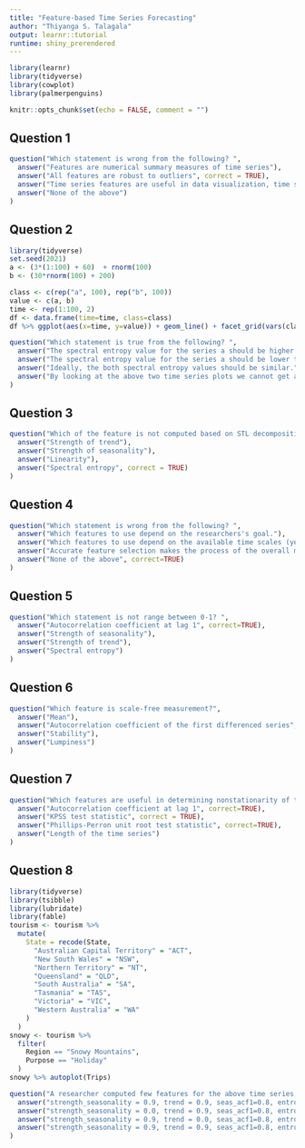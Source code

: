 ```yaml
---
title: "Feature-based Time Series Forecasting"
author: "Thiyanga S. Talagala"
output: learnr::tutorial
runtime: shiny_prerendered
---
```


```r
library(learnr)
library(tidyverse)
library(cowplot)
library(palmerpenguins)

knitr::opts_chunk$set(echo = FALSE, comment = "")
```


## Question 1

```r
question("Which statement is wrong from the following? ",
  answer("Features are numerical summary measures of time series"),
  answer("All features are robust to outliers", correct = TRUE),
  answer("Time series features are useful in data visualization, time series forecasting and anomaly detection"),
  answer("None of the above")
)
```

## Question 2

```r
library(tidyverse)
set.seed(2021)
a <- (3*(1:100) + 60)  + rnorm(100)
b <- (30*rnorm(100) + 200)

class <- c(rep("a", 100), rep("b", 100))
value <- c(a, b)
time <- rep(1:100, 2)
df <- data.frame(time=time, class=class)
df %>% ggplot(aes(x=time, y=value)) + geom_line() + facet_grid(vars(class))

question("Which statement is true from the following? ",
  answer("The spectral entropy value for the series a should be higher than series b."),
  answer("The spectral entropy value for the series a should be lower than series b", correct = TRUE),
  answer("Ideally, the both spectral entropy values should be similar."),
  answer("By looking at the above two time series plots we cannot get an idea about spectral entropy values.")
)
```

## Question 3

```r
question("Which of the feature is not computed based on STL decomposition? ",
  answer("Strength of trend"),
  answer("Strength of seasonality"),
  answer("Linearity"),
  answer("Spectral entropy", correct = TRUE)
)
```

## Question 4

```r
question("Which statement is wrong from the following? ",
  answer("Which features to use depend on the researchers's goal."),
  answer("Which features to use depend on the available time scales (yearly, monthly, quarterly, etc.)"),
  answer("Accurate feature selection makes the process of the overall modeling efficient in terms of time and computing cost."),
  answer("None of the above", correct=TRUE)
)
```

## Question 5

```r
question("Which statement is not range between 0-1? ",
  answer("Autocorrelation coefficient at lag 1", correct=TRUE),
  answer("Strength of seasonality"),
  answer("Strength of trend"),
  answer("Spectral entropy")
)
```

## Question 6

```r
question("Which feature is scale-free measurement?",
  answer("Mean"),
  answer("Autocorrelation coefficient of the first differenced series", correct = TRUE),
  answer("Stability"),
  answer("Lumpiness")
)
```

## Question 7

```r
question("Which features are useful in determining nonstationarity of the time series?",
  answer("Autocorrelation coefficient at lag 1", correct=TRUE),
  answer("KPSS test statistic", correct = TRUE),
  answer("Phillips-Perron unit root test statistic", correct=TRUE),
  answer("Length of the time series")
)
```


## Question 8

```r
library(tidyverse)
library(tsibble)
library(lubridate)
library(fable)
tourism <- tourism %>%
  mutate(
    State = recode(State,
      "Australian Capital Territory" = "ACT",
      "New South Wales" = "NSW",
      "Northern Territory" = "NT",
      "Queensland" = "QLD",
      "South Australia" = "SA",
      "Tasmania" = "TAS",
      "Victoria" = "VIC",
      "Western Australia" = "WA"
    )
  )
snowy <- tourism %>%
  filter(
    Region == "Snowy Mountains",
    Purpose == "Holiday"
  )
snowy %>% autoplot(Trips)

question("A researcher computed few features for the above time series using feast package. Which is the best match for the time series?",
  answer("strength_seasonality = 0.9, trend = 0.9, seas_acf1=0.8, entropy=0.3", correct=TRUE),
  answer("strength_seasonality = 0.0, trend = 0.9, seas_acf1=0.8, entropy=0.3"),
  answer("strength_seasonality = 0.9, trend = 0.0, seas_acf1=0.8, entropy=0.3"),
  answer("strength_seasonality = 0.9, trend = 0.9, seas_acf1=0.8, entropy=0.9")
)
```








